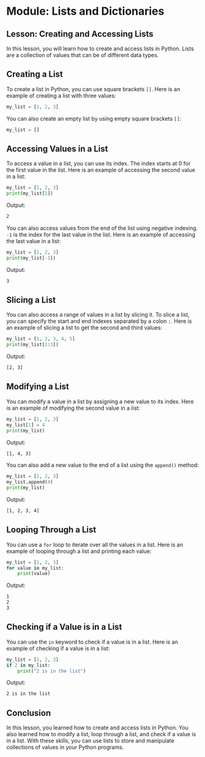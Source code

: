 # Module: Lists and Dictionaries

## Lesson: Creating and Accessing Lists

In this lesson, you will learn how to create and access lists in Python. Lists are a collection of values that can be of different data types.

## Creating a List

To create a list in Python, you can use square brackets `[]`. Here is an example of creating a list with three values:

```python
my_list = [1, 2, 3]
```

You can also create an empty list by using empty square brackets `[]`:

```python
my_list = []
```

## Accessing Values in a List

To access a value in a list, you can use its index. The index starts at 0 for the first value in the list. Here is an example of accessing the second value in a list:

```python
my_list = [1, 2, 3]
print(my_list[1])
```

Output:

```txt
2
```

You can also access values from the end of the list using negative indexing. `-1` is the index for the last value in the list. Here is an example of accessing the last value in a list:

```python
my_list = [1, 2, 3]
print(my_list[-1])
```

Output:

```txt
3
```

## Slicing a List

You can also access a range of values in a list by slicing it. To slice a list, you can specify the start and end indexes separated by a colon `:`. Here is an example of slicing a list to get the second and third values:

```python
my_list = [1, 2, 3, 4, 5]
print(my_list[1:3])
```

Output:

```txt
[2, 3]
```

## Modifying a List

You can modify a value in a list by assigning a new value to its index. Here is an example of modifying the second value in a list:

```python
my_list = [1, 2, 3]
my_list[1] = 4
print(my_list)
```

Output:

```txt
[1, 4, 3]
```

You can also add a new value to the end of a list using the `append()` method:

```python
my_list = [1, 2, 3]
my_list.append(4)
print(my_list)
```

Output:

```txt
[1, 2, 3, 4]
```

## Looping Through a List

You can use a `for` loop to iterate over all the values in a list. Here is an example of looping through a list and printing each value:

```python
my_list = [1, 2, 3]
for value in my_list:
    print(value)
```

Output:

```txt
1
2
3
```

## Checking if a Value is in a List

You can use the `in` keyword to check if a value is in a list. Here is an example of checking if a value is in a list:

```python
my_list = [1, 2, 3]
if 2 in my_list:
    print("2 is in the list")
```

Output:

```txt
2 is in the list
```

## Conclusion

In this lesson, you learned how to create and access lists in Python. You also learned how to modify a list, loop through a list, and check if a value is in a list. With these skills, you can use lists to store and manipulate collections of values in your Python programs.

